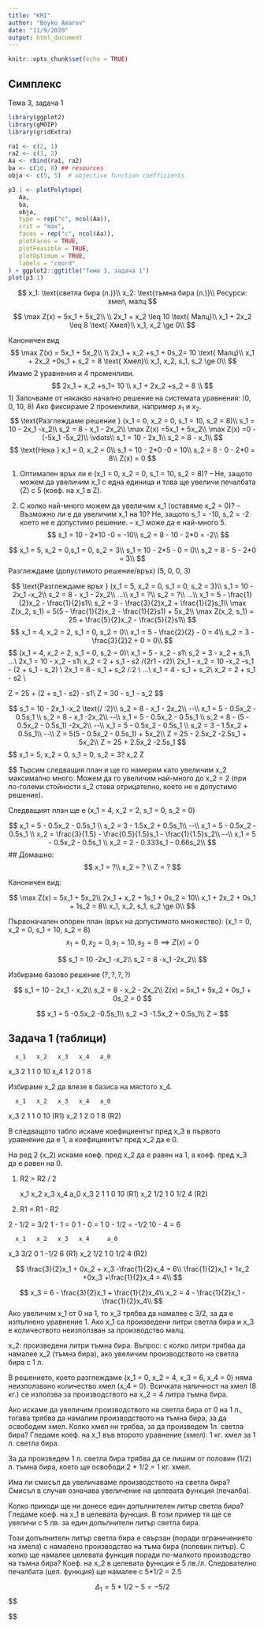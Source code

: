 ```yaml
---
title: "KMI"
author: "Boyko Amarov"
date: "11/9/2020"
output: html_document
---
```


```r
knitr::opts_chunk$set(echo = TRUE)
```

## Симплекс

Тема 3, задача 1

```r
library(ggplot2)
library(gMOIP)
library(gridExtra)
```

```r
ra1 <- c(2, 1)
ra2 <- c(1, 2)
Aa <- rbind(ra1, ra2)
ba <- c(10, 8) ## resources
obja <- c(5, 5)  # objective function coefficients

p3.1 <- plotPolytope(
   Aa,
   ba,
   obja,
   type = rep("c", ncol(Aa)),
   crit = "max",
   faces = rep("c", ncol(Aa)),
   plotFaces = TRUE,
   plotFeasible = TRUE,
   plotOptimum = TRUE,
   labels = "coord"
) + ggplot2::ggtitle("Тема 3, задача 1")
plot(p3.1)
```
$$
x_1: \text{светла бира (л.)}\\
x_2: \text{тъмна бира (л.)}\\
Ресурси: хмел, малц
$$

$$
\max Z(x) = 5x_1 + 5x_2\\
\\
2x_1 + x_2 \leq 10 \text{ Малц}\\
x_1 + 2x_2 \leq 8 \text{ Хмел}\\
x_1, x_2 \ge 0\\
$$

Каноничен вид
$$
\max Z(x) = 5x_1 + 5x_2\\
\\
2x_1 + x_2 +s_1 + 0s_2= 10 \text{ Малц}\\
x_1 + 2x_2 +0s_1 + s_2 = 8 \text{ Хмел}\\
x_1, x_2, s_1, s_2 \ge 0\\
$$
Имаме 2 уравнения и 4 променливи.
$$
2x_1 + x_2 +s_1= 10 \\
x_1 + 2x_2 +s_2 = 8 \\
$$
1) Започваме от някакво начално решение на системата уравнения: (0, 0, 10, 8)
Ако фиксираме 2 променливи, например $x_1$ и $x_2$.
$$
\text{Разглеждаме решение } (x_1 = 0, x_2 = 0, s_1 = 10, s_2 = 8)\\
s_1 = 10 - 2x_1 -x_2\\
s_2 = 8 - x_1 - 2x_2\\
\max Z(x) =5x_1 + 5x_2\\
\max Z(x) =0 - (-5x_1 -5x_2)\\
\vdots\\
s_1 = 10 - 2x_1\\
s_2 = 8 - x_1\\
$$
$$
\text{Нека } x_1 = 0, x_2 = 0\\
s_1 = 10 - 2*0 -0 = 10\\
s_2 = 8 - 0 - 2*0 = 8\\
Z(x) = 0
$$

1. Оптимален връх ли е (x_1 = 0, x_2 = 0, s_1 = 10, s_2 = 8)?
   -- Не, защото можем да увеличим x_1  с една единица и това ще увеличи печалбата (Z) с 5 (коеф. на x_1 в Z).
2) С колко най-много можем да увеличим x_1 (оставяме x_2 = 0)?
      -- Възможно ли е да увеличим x_1 на 10? Не, защото s_1 = -10, s_2 = -2 което не е допустимо решение.
   -- x_1 може да е най-много 5.
$$
s_1 = 10 - 2*10 -0 = -10\\
s_2 = 8 - 10 - 2*0 = -2\\
$$

$$
x_1 = 5, x_2 = 0,s_1 = 0, s_2 = 3\\
s_1 = 10 - 2*5 - 0 = 0\\
s_2 = 8 - 5 - 2*0 = 3\\
$$
Разглеждаме (допустимото решение/връх) (5, 0, 0, 3)

$$
\text{Разглеждаме връх } (x_1 = 5, x_2 = 0, s_1 = 0, s_2 = 3)\\
s_1 = 10 - 2x_1 -x_2\\
s_2 = 8 - x_1 - 2x_2\\
...\\
x_1 = ?\\
s_2 = ?\\
...\\
x_1 = 5 - \frac{1}{2}x_2 - \frac{1}{2}s1\\
s_2 = 3 - \frac{3}{2}x_2 + \frac{1}{2}s_1\\
\max Z(x_2, s_1) = 5(5 - \frac{1}{2}x_2 - \frac{1}{2}s1) + 5x_2\\
\max Z(x_2, s_1) = 25 + \frac{5}{2}x_2 - \frac{5}{2}s1\\
$$
$$
x_1 = 4, x_2 = 2, s_1 = 0, s_2 = 0\\
x_1 = 5 - \frac{2}{2} - 0 = 4\\
s_2 = 3 - \frac{3}{2}2 + 0 = 0\\
$$
$$
\text{Разглеждаме решение } (x_1 = 4, x_2 = 2, s_1 = 0, s_2 = 0)\\
x_1 = 5 - \frac{1}{2}x_2 - \frac{1}{2}s1\\
s_2 = 3 - \frac{3}{2}x_2 + \frac{1}{2}s_1\\
...\\
2x_1 = 10 - x_2 - s1\\
x_2 = 2 + \frac{1}{3}s_1 - \frac{2}{3}s2 \quad /(2r1 - r2)\\ \implies
2x_1 - x_2 = 10 -x_2 -s_1 - (2 + \frac{1}{3}s_1 - \frac{2}{3}s_2) \\ \implies
2x_1 = 8 - \frac{2}{3}s_1 + \frac{2}{3}s_2 \quad /:2 \implies\\
...\\
x_1 = 4 - \frac{2}{3}s_1 + \frac{1}{3}s_2\\
x_2 = 2 + \frac{1}{3}s_1 - \frac{2}{3}s2 \\

\max Z = 25 + \frac{5}{2}\left(2 + \frac{1}{3}s_1 - \frac{2}{3}s2\right) - \frac{5}{2}s1\\
\max Z = 30 - \frac{10}{6}s_1 - \frac{10}{6}s_2
$$

$$
s_1 = 10 - 2x_1 -x_2 \text{/ :2}\\
s_2 = 8 - x_1 - 2x_2\\
--\\
x_1 = 5 - 0.5x_2 - 0.5s_1 \\ 
s_2 = 8 - x_1  -2x_2\\
--\\
x_1 = 5 - 0.5x_2 - 0.5s_1 \\ 
s_2 = 8 - (5 - 0.5x_2 - 0.5s_1)  -2x_2\\
--\\
x_1 = 5 - 0.5x_2 - 0.5s_1 \\ 
s_2 = 3 - 1.5x_2 + 0.5s_1\\
--\\
Z = 5(5 - 0.5x_2 - 0.5s_1) + 5x_2\\
Z = 25 - 2.5x_2 -2.5s_1 + 5x_2\\
Z = 25 + 2.5x_2 -2.5s_1
$$
$$
\text{ Оптимален план (връх) ли е } x_1 = 5, x_2 = 0, s_1 = 0, s_2 = 3?
\text{ Не, защото кеоф. на } x_2 \text{ в } Z \text{ е положителен: 2.5}

$$
Търсим следващия план и ще го намерим като увеличим x_2 максимално много. Можем да го увеличим най-много до x_2 = 2 (при по-големи стойности s_2 става отрицателно, което
не е допустимо решение).

Следващият план ще е (x_1 = 4, x_2 = 2, s_1 = 0, s_2 = 0)

$$
x_1 = 5 - 0.5x_2 - 0.5s_1 \\ 
s_2 = 3 - 1.5x_2 + 0.5s_1\\
--\\
x_1 = 5 - 0.5x_2 - 0.5s_1 \\ 
x_2 = \frac{3}{1.5} - \frac{0.5}{1.5}s_1 - \frac{1}{1.5}s_2\\
--\\
x_1 = 5 - 0.5x_2 - 0.5s_1 \\ 
x_2 = 2 - 0.333s_1 - 0.66s_2\\
$$
## Домашно:
$$
x_1 = ?\\
x_2 = ? \\
Z = ?
$$

Каноничен вид:

$$
\max Z(x) = 5x_1 + 5x_2\\
2x_1 + x_2 + 1s_1 + 0s_2 = 10\\
x_1 + 2x_2 + 0s_1 + 1s_2 = 8\\
x_1, x_2, s_1, s_2 \ge 0\\
$$

Първоначален опорен план (връх на допустимото множество): (x_1 = 0, x_2 = 0, s_1 = 10, s_2 = 8)
$$
x_1 = 0, x_2 = 0, s_1 = 10, s_2 = 8 \implies Z(x) = 0
$$

$$
s_1 = 10 -2x_1 -x_2\\
s_2 = 8 -x_1 -2x_2\\
$$


















Избираме базово решение $(?, ?, ?, ?)$

$$
s_1 = 10 - 2x_1 - x_2\\
s_2 = 8 - x_2  - 2x_2\\
Z(x) = 5x_1 + 5x_2 + 0s_1 + 0s_2 = 0
$$

$$
x_1 = 5 -0.5x_2 -0.5s_1\\
s_2 =3 -1.5x_2 + 0.5s_1\\
Z = 
$$



## Задача 1 (таблици)

      x_1   x_2   x_3   x_4   a_0
x_3   2     1     1     0     10
x_4   1     2     0     1     8

Избираме x_2 да влезе в базиса на мястото x_4.

      x_1   x_2   x_3   x_4   a_0
x_3   2     1     1     0     10    (R1)
x_2   1     2     0     1     8     (R2)

В следващото табло искаме коефициентът пред x_3 в първото уравнение
да е 1, а коефициентът пред x_2 да е 0.

На ред 2 (x_2) искаме коеф. пред x_2 да е равен на 1, а коеф. пред
x_3 да е равен на 0.

1) R2 = R2 / 2

      x_1   x_2   x_3   x_4   a_0
x_3   2     1     1     0     10    (R1)
x_2   1/2   1     0     1/2   4     (R2)

2) R1 = R1 - R2

2 - 1/2 = 3/2
1 - 1 = 0
1 - 0 = 1
0 - 1/2 = -1/2
10 - 4 = 6

      x_1   x_2   x_3   x_4     a_0
x_3   3/2   0     1     -1/2    6     (R1)
x_2   1/2   1     0     1/2     4     (R2)

$$
\frac{3}{2}x_1 + 0x_2 + x_3 -\frac{1}{2}x_4 = 6\\
\frac{1}{2}x_1 + 1x_2 +0x_3 +\frac{1}{2}x_4 = 4\\
$$

$$
x_3 = 6 - \frac{3}{2}x_1 + \frac{1}{2}x_4\\
x_2 = 4 - \frac{1}{2}x_1 - \frac{1}{2}x_4\\
$$
Ако увеличим x_1 от 0 на 1, то x_3 трябва да намалее с 3/2, за да е изпълнено
уравнение 1. Ако x_1 са произведени литри светла бира и x_3 е количеството
неизползван за производство малц.

x_2: произведени литри тъмна бира. Въпрос: с колко литри трябва да намалее
x_2 (тъмна бира), ако увеличим производството на светла бира с 1 л.

В решението, което разглеждаме (x_1 = 0, x_2 = 4, x_3 = 6, x_4 = 0) няма 
неизползвано количество хмел (x_4 = 0). Всичката наличност на хмел (8 кг.)
се използва за производството на x_2 = 4 литра тъмна бира.

Ако искаме да увеличим производството на светла бира от 0 на 1 л., тогава
трябва да намалим производството на тъмна бира, за да освободим хмел. Колко
хмел ни трябва, за да произведем 1л. светла бира? Гледаме коеф. на x_1 във
второто уравнение (хмел): 1 кг. хмел за 1 л. светла бира.

За да произведем 1 л. светла бира трябва да се лишим от половин (1/2) л. тъмна бира, което ще освободи 2 * 1/2 = 1 кг. хмел.

Има ли смисъл да увеличаваме производството на светла бира?
Смисъл в случая означава увеличение на целевата функция (печалба).

Колко приходи ще ни донесе един допълнителен литър светла бира? Гледаме
коеф. на x_1 в целевата функция. В този пример тя ще се увеличи с 5 лв. за един допълнителн литър светла бира.

Този допълнителн литър светла бира е свързан (поради ограничението на хмела) с намалено производство на тъма бира (половин литър). С колко ще намалее
целевата функция поради по-малкото производство на тъмна бира? Коеф. на x_2 в целевата функция e 5 лв./л. Следователно печалбата (цел. функция) ще намалее с 5*1/2 = 2.5

$$
\Delta_1 = 5 * 1/2 - 5 = - 5/2
$$
$$

$$












